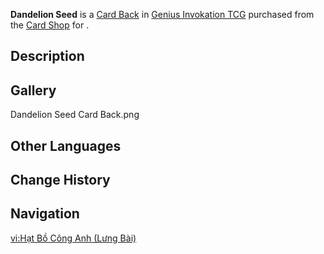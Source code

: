 {{About|the Card Back|the item|Dandelion Seed}}
{{Item Infobox
|title        = Dandelion Seed
|id           = 339017
|image        = Item Dandelion Seed Card Back.png
|type         = Card Backs
|quality      = 3
|description  = A [[Genius Invokation TCG]] card back that can be obtained and switched around. They say that card backs with different designs also come with minute differences in make and texture. Some players also make collecting card backs of different styles their pursuit and hobby.
|source1      = {{Sold By|Dandelion Seed (Card Back)}}
}}
'''Dandelion Seed''' is a [[Card Back]] in [[Genius Invokation TCG]] purchased from the [[Card Shop]] for {{Item|Dandelion Seed|x=100}}.

==Description==
{{Description|Hope and patience are close companions.|Deck Design Settings Menu}}

==Gallery==
<gallery>
Dandelion Seed Card Back.png
</gallery>

==Other Languages==
{{Other Languages|Transclude=Dandelion Seed}}

==Change History==
{{Change History|3.3}}

==Navigation==
{{Genius Invokation TCG Navbox|Card Accessory}}

[[vi:Hạt Bồ Công Anh (Lưng Bài)]]